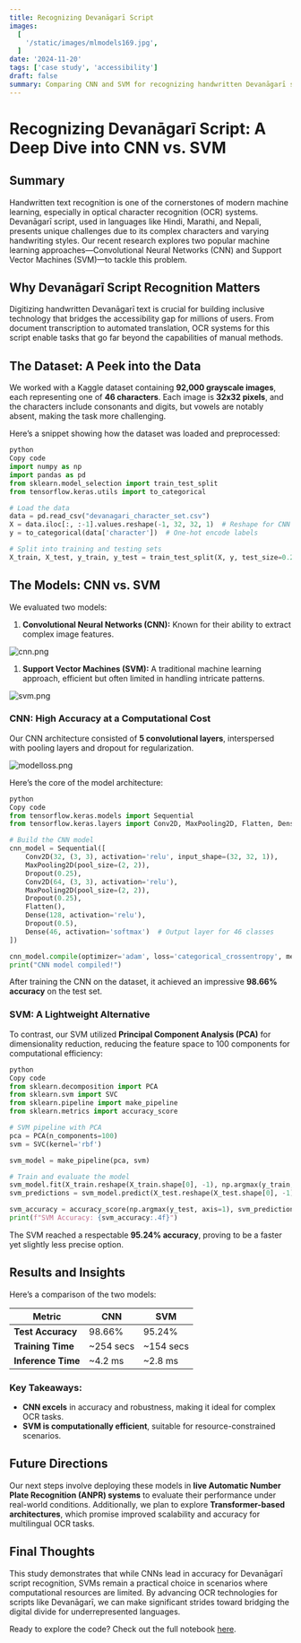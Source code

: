 ```yaml
---
title: Recognizing Devanāgarī Script
images:
  [
    '/static/images/mlmodels169.jpg',
  ]
date: '2024-11-20'
tags: ['case study', 'accessibility']
draft: false
summary: Comparing CNN and SVM for recognizing handwritten Devanāgarī script, using a dataset of 92,000 images. CNN achieved 98.66% accuracy, excelling in feature extraction, while SVM was faster but less precise (95.24%).
---
```

# Recognizing Devanāgarī Script: A Deep Dive into CNN vs. SVM

## Summary

Handwritten text recognition is one of the cornerstones of modern machine learning, especially in optical character recognition (OCR) systems. Devanāgarī script, used in languages like Hindi, Marathi, and Nepali, presents unique challenges due to its complex characters and varying handwriting styles. Our recent research explores two popular machine learning approaches—Convolutional Neural Networks (CNN) and Support Vector Machines (SVM)—to tackle this problem.

## Why Devanāgarī Script Recognition Matters

Digitizing handwritten Devanāgarī text is crucial for building inclusive technology that bridges the accessibility gap for millions of users. From document transcription to automated translation, OCR systems for this script enable tasks that go far beyond the capabilities of manual methods.

## The Dataset: A Peek into the Data

We worked with a Kaggle dataset containing **92,000 grayscale images**, each representing one of **46 characters**. Each image is **32x32 pixels**, and the characters include consonants and digits, but vowels are notably absent, making the task more challenging.

Here’s a snippet showing how the dataset was loaded and preprocessed:

```python
python
Copy code
import numpy as np
import pandas as pd
from sklearn.model_selection import train_test_split
from tensorflow.keras.utils import to_categorical

# Load the data
data = pd.read_csv("devanagari_character_set.csv")
X = data.iloc[:, :-1].values.reshape(-1, 32, 32, 1)  # Reshape for CNN
y = to_categorical(data['character'])  # One-hot encode labels

# Split into training and testing sets
X_train, X_test, y_train, y_test = train_test_split(X, y, test_size=0.2, random_state=42)
```

## The Models: CNN vs. SVM

We evaluated two models:

1. **Convolutional Neural Networks (CNN):** Known for their ability to extract complex image features.

![cnn.png](cnn.png)

1. **Support Vector Machines (SVM):** A traditional machine learning approach, efficient but often limited in handling intricate patterns.

![svm.png](svm.png)

### CNN: High Accuracy at a Computational Cost

Our CNN architecture consisted of **5 convolutional layers**, interspersed with pooling layers and dropout for regularization.

![modelloss.png](modelloss.png)

Here’s the core of the model architecture:

```python
python
Copy code
from tensorflow.keras.models import Sequential
from tensorflow.keras.layers import Conv2D, MaxPooling2D, Flatten, Dense, Dropout

# Build the CNN model
cnn_model = Sequential([
    Conv2D(32, (3, 3), activation='relu', input_shape=(32, 32, 1)),
    MaxPooling2D(pool_size=(2, 2)),
    Dropout(0.25),
    Conv2D(64, (3, 3), activation='relu'),
    MaxPooling2D(pool_size=(2, 2)),
    Dropout(0.25),
    Flatten(),
    Dense(128, activation='relu'),
    Dropout(0.5),
    Dense(46, activation='softmax')  # Output layer for 46 classes
])

cnn_model.compile(optimizer='adam', loss='categorical_crossentropy', metrics=['accuracy'])
print("CNN model compiled!")

```

After training the CNN on the dataset, it achieved an impressive **98.66% accuracy** on the test set.

### SVM: A Lightweight Alternative

To contrast, our SVM utilized **Principal Component Analysis (PCA)** for dimensionality reduction, reducing the feature space to 100 components for computational efficiency:

```python
python
Copy code
from sklearn.decomposition import PCA
from sklearn.svm import SVC
from sklearn.pipeline import make_pipeline
from sklearn.metrics import accuracy_score

# SVM pipeline with PCA
pca = PCA(n_components=100)
svm = SVC(kernel='rbf')

svm_model = make_pipeline(pca, svm)

# Train and evaluate the model
svm_model.fit(X_train.reshape(X_train.shape[0], -1), np.argmax(y_train, axis=1))
svm_predictions = svm_model.predict(X_test.reshape(X_test.shape[0], -1))

svm_accuracy = accuracy_score(np.argmax(y_test, axis=1), svm_predictions)
print(f"SVM Accuracy: {svm_accuracy:.4f}")

```

The SVM reached a respectable **95.24% accuracy**, proving to be a faster yet slightly less precise option.

## Results and Insights

Here’s a comparison of the two models:

| Metric | CNN | SVM |
| --- | --- | --- |
| **Test Accuracy** | 98.66% | 95.24% |
| **Training Time** | ~254 secs | ~154 secs |
| **Inference Time** | ~4.2 ms | ~2.8 ms |

### Key Takeaways:

- **CNN excels** in accuracy and robustness, making it ideal for complex OCR tasks.
- **SVM is computationally efficient**, suitable for resource-constrained scenarios.

## Future Directions

Our next steps involve deploying these models in **live Automatic Number Plate Recognition (ANPR) systems** to evaluate their performance under real-world conditions. Additionally, we plan to explore **Transformer-based architectures**, which promise improved scalability and accuracy for multilingual OCR tasks.

## Final Thoughts

This study demonstrates that while CNNs lead in accuracy for Devanāgarī script recognition, SVMs remain a practical choice in scenarios where computational resources are limited. By advancing OCR technologies for scripts like Devanāgarī, we can make significant strides toward bridging the digital divide for underrepresented languages.

Ready to explore the code? Check out the full notebook [here](https://colab.research.google.com/drive/1JikKcbT9AuZDqJfETIJLLgdJ6XyZYpE9#scrollTo=UcE414Khj3o5).